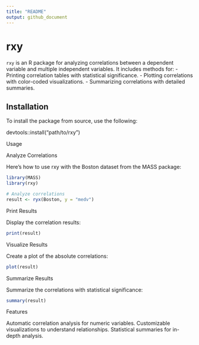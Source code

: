 ```yaml
---
title: "README"
output: github_document
---
```


# rxy

`rxy` is an R package for analyzing correlations between a dependent variable and multiple independent variables. It includes methods for:
- Printing correlation tables with statistical significance.
- Plotting correlations with color-coded visualizations.
- Summarizing correlations with detailed summaries.

## Installation

To install the package from source, use the following:

devtools::install("path/to/rxy")

Usage

Analyze Correlations

Here’s how to use rxy with the Boston dataset from the MASS package:
```r
library(MASS)
library(rxy)

# Analyze correlations
result <- ryx(Boston, y = "medv")

```

Print Results

Display the correlation results:
```r
print(result)
```

Visualize Results

Create a plot of the absolute correlations:
```r
plot(result)

```

Summarize Results

Summarize the correlations with statistical significance:
```r
summary(result)
```

Features

  Automatic correlation analysis for numeric variables.
  Customizable visualizations to understand relationships.
  Statistical summaries for in-depth analysis.



